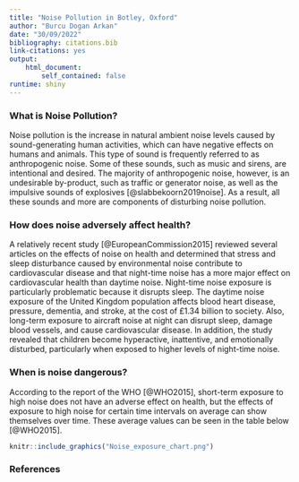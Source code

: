 ---
title: "Noise Pollution in Botley, Oxford"
author: "Burcu Dogan Arkan"
date: "30/09/2022"
bibliography: citations.bib
link-citations: yes
output: 
    html_document:
        self_contained: false
runtime: shiny
---

### What is Noise Pollution?

Noise pollution is the increase in natural ambient noise levels caused by sound-generating human activities, which can have negative effects on humans and animals. This type of sound is frequently referred to as anthropogenic noise. Some of these sounds, such as music and sirens, are intentional and desired. The majority of anthropogenic noise, however, is an undesirable by-product, such as traffic or generator noise, as well as the impulsive sounds of explosives [@slabbekoorn2019noise]. As a result, all these sounds and more are components of disturbing noise pollution.

### How does noise adversely affect health?

A relatively recent study [@EuropeanCommission2015] reviewed several articles on the effects of noise on health and determined that stress and sleep disturbance caused by environmental noise contribute to cardiovascular disease and that night-time noise has a more major effect on cardiovascular health than daytime noise. Night-time noise exposure is particularly problematic because it disrupts sleep. The daytime noise exposure of the United Kingdom population affects blood heart disease, pressure, dementia, and stroke, at the cost of £1.34 billion to society. Also, long-term exposure to aircraft noise at night can disrupt sleep, damage blood vessels, and cause cardiovascular disease. In addition, the study revealed that children become hyperactive, inattentive, and emotionally disturbed, particularly when exposed to higher levels of night-time noise.

### When is noise dangerous?

According to the report of the WHO [@WHO2015], short-term exposure to high noise does not have an adverse effect on health, but the effects of exposure to high noise for certain time intervals on average can show themselves over time. These average values can be seen in the table below [@WHO2015].

```{r pressure, echo=FALSE, out.width="90%"}
knitr::include_graphics("Noise_exposure_chart.png")
```

### References
